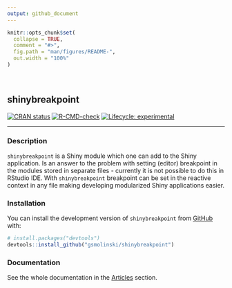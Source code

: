 ```yaml
---
output: github_document
---
```


<!-- README.md is generated from README.Rmd. Please edit that file -->

```r
knitr::opts_chunk$set(
  collapse = TRUE,
  comment = "#>",
  fig.path = "man/figures/README-",
  out.width = "100%"
)
```

<br/>

## shinybreakpoint

<!-- badges: start -->
[![CRAN status](https://www.r-pkg.org/badges/version/shinybreakpoint)](https://CRAN.R-project.org/package=shinybreakpoint)
[![R-CMD-check](https://github.com/gsmolinski/shinybreakpoint/workflows/R-CMD-check/badge.svg)](https://github.com/gsmolinski/shinybreakpoint/actions)
[![Lifecycle: experimental](https://img.shields.io/badge/lifecycle-experimental-orange.svg)](https://lifecycle.r-lib.org/articles/stages.html#experimental)
<!-- badges: end -->

<hr/>

### Description

`shinybreakpoint` is a Shiny module which one can add to the Shiny application. Is an answer to the problem with setting (editor) breakpoint in the modules stored in separate files - currently it is not possible to do this in RStudio IDE. With `shinybreakpoint` breakpoint can be set in the reactive context in any file making developing modularized Shiny applications easier.

### Installation

You can install the development version of `shinybreakpoint` from [GitHub](https://github.com/) with:

``` r
# install.packages("devtools")
devtools::install_github("gsmolinski/shinybreakpoint")
```

### Documentation

See the whole documentation in the [Articles](https://gsmolinski.github.io/shinybreakpoint/articles/index.html) section.
